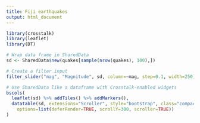 ```yaml
---
title: Fiji earthquakes
output: html_document
---
```


```r
library(crosstalk)
library(leaflet)
library(DT)

# Wrap data frame in SharedData
sd <- SharedData$new(quakes[sample(nrow(quakes), 100),])

# Create a filter input
filter_slider("mag", "Magnitude", sd, column=~mag, step=0.1, width=250)

# Use SharedData like a dataframe with Crosstalk-enabled widgets
bscols(
  leaflet(sd) %>% addTiles() %>% addMarkers(),
  datatable(sd, extensions="Scroller", style="bootstrap", class="compact", width="100%",
    options=list(deferRender=TRUE, scrollY=300, scroller=TRUE))
)
```
